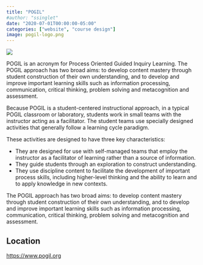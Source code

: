 ```yaml
---
title: "POGIL"
#author: "ssinglet"
date: "2020-07-01T00:00:00-05:00"
categories: ["website", "course design"]
image: pogil-logo.png
---
```


![](pogil-logo.png){}

POGIL is an acronym for Process Oriented Guided Inquiry Learning. The POGIL approach has two broad aims: to develop content mastery through student construction of their own understanding, and to develop and improve important learning skills such as information processing, communication, critical thinking, problem solving and metacognition and assessment.

Because POGIL is a student-centered instructional approach, in a typical POGIL classroom or laboratory, students work in small teams with the instructor acting as a facilitator. The student teams use specially designed activities that generally follow a learning cycle paradigm.

These activities are designed to have three key characteristics:

-   They are designed for use with self-managed teams that employ the instructor as a facilitator of learning rather than a source of information.
-   They guide students through an exploration to construct understanding.
-   They use discipline content to facilitate the development of important process skills, including higher-level thinking and the ability to learn and to apply knowledge in new contexts.

The POGIL approach has two broad aims: to develop content mastery through student construction of their own understanding, and to develop and improve important learning skills such as information processing, communication, critical thinking, problem solving and metacognition and assessment.


## Location {#location}

<https://www.pogil.org>
